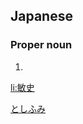 ==Japanese==
{{ja-kanjitab|敏|史}}

===Proper noun===
{{ja-pos|proper|としふみ}}

# {{given name|male|lang=ja}}

[[Category:Japanese male given names|としふみ]]

[[li:敏史]]